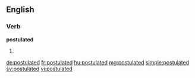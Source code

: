 ==English==

===Verb===
'''postulated'''

# {{en-past of|postulate}}

[[de:postulated]]
[[fr:postulated]]
[[hu:postulated]]
[[mg:postulated]]
[[simple:postulated]]
[[sv:postulated]]
[[vi:postulated]]